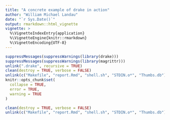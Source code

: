 ```yaml
---
title: "A concrete example of drake in action"
author: "William Michael Landau"
date: "`r Sys.Date()`"
output: rmarkdown::html_vignette
vignette: >
  %\VignetteIndexEntry{application}
  %\VignetteEngine{knitr::rmarkdown}
  %\VignetteEncoding{UTF-8}
---
```


```r
suppressMessages(suppressWarnings(library(drake)))
suppressMessages(suppressWarnings(library(magrittr)))
unlink(".drake", recursive = TRUE)
clean(destroy = TRUE, verbose = FALSE)
unlink(c("Makefile", "report.Rmd", "shell.sh", "STDIN.o*", "Thumbs.db"))
knitr::opts_chunk$set(
  collapse = TRUE,
  error = TRUE,
  warning = TRUE
)
```


```r
clean(destroy = TRUE, verbose = FALSE)
unlink(c("Makefile", "report.Rmd", "shell.sh", "STDIN.o*", "Thumbs.db"))
```

